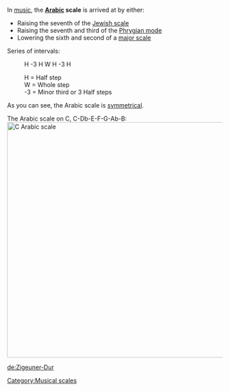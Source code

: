 In [[music]], the '''[[Arabic]] scale''' is arrived at by either: 
*Raising the seventh of the [[Jewish scale]]
*Raising the seventh and third of the [[Phrygian mode]]
*Lowering the sixth and second of a [[major scale]]

Series of intervals:
:H -3 H W H -3 H

:H = Half step
:W = Whole step
:-3 = Minor third or 3 Half steps

As you can see, the Arabic scale is [[symmetrical]].

The Arabic scale on C, C-Db-E-F-G-Ab-B:
[[Image:C Arabic scale.PNG|550px|C Arabic scale]]

{{music-stub}}
[[Category:Musical scales]]

[[de:Zigeuner-Dur]]